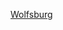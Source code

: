 {{football squad
|name         = 禾夫斯堡球員名單
|teamname     = 沃尔夫斯堡足球俱乐部
|title        = -{zh-hans:沃尔夫斯堡;zh-hk:禾夫斯堡;zh-tw:沃夫斯堡;}-
|bgcolor     = #32CD32
|textcolor   = #FFFFFF
|bordercolor = #0000FF
|list=<div>
{{football squad2 player|no=1|name=[[科恩·卡斯蒂爾斯|-{zh-hans:卡斯蒂尔斯;zh-hk:卡斯迪爾斯;zh-tw:卡斯蒂爾斯;}-]]}}
{{football squad2 player|no=2|name={{le|基利安·費歇爾|Kilian Fischer|費歇爾}}}}
{{football squad2 player|no=3|name=[[塞巴斯蒂安·博尔瑙|-{zh-cn:博瑙;zh-hk:波拿奧;zh-tw:博瑙;}-]]}}
{{football squad2 player|no=4|name=[[马克桑斯·拉克鲁瓦|-{zh-hans:拉克鲁瓦;zh-hk:拿確斯;zh-tw:拉克魯瓦;}-]]}}
{{football squad2 player|no=5|name={{le|米奇·范德文|Micky van de Ven|范德文}}}}
{{football squad2 player|no=6|name={{le|保羅·奧塔維奧|Paulo Otávio|-{zh-hans:奥塔维奥;zh-hk:奧達維奧;zh-tw:奧塔維奧;}-}}}}
<!--{{football squad2 player|no=7|name={{le|約西普·佈雷卡洛|Josip Brekalo|-{zh-hans:布雷卡洛;zh-hk:比卡奴;zh-tw:佈雷卡洛;}-}}}}-->
{{football squad2 player|no=7|name=[[盧卡·瓦爾德施密特|-{zh-hans:瓦尔德施密特;zh-hk:禾特舒密特;zh-tw:瓦爾德施密特;}-]]}} {{football squad2 player|no=8|name={{le|阿斯特·弗蘭克斯|Aster Vranckx|弗蘭克斯}}}}
{{football squad2 player|no=9|name=[[马克斯·克鲁泽|-{zh-cn:克鲁泽;zh-hk:古斯;zh-tw:克魯澤;}-]]}}
{{football squad2 player|no=10|name=[[卢卡斯·恩梅沙|-{zh-hans:L·恩梅沙;zh-hk:L·尼美查;zh-hant:L·恩梅查;}-]]}}
{{football squad2 player|no=11|name={{le|雷納托·斯特芬|Renato Steffen|-{zh-hans:斯特芬;zh-hk:史提芬;zh-tw:斯特芬;}-}}}}
{{football squad2 player|no=12|name={{le|帕沃·佩梵|Pavao Pervan|-{zh-hans:佩尔万;zh-hk:佩雲;zh-hant:佩梵;}-}}}}
{{football squad2 player|no=14|name=[[阿德米爾·邁赫邁迪|-{zh-hans:迈赫迈迪;zh-hk:美密迪;zh-tw:邁赫邁迪;}-]]}}
{{football squad2 player|no=15|name={{le|杰罗姆·鲁西隆|Jérôme Roussillon|-{zh-hans:鲁西隆;zh-hk:洛斯利朗;zh-tw:鲁西隆;}-}}}}
{{football squad2 player|no=17|name=[[马克西米利安·菲利普|-{zh-hans:菲利普;zh-hk:菲臘;zh-tw:菲利普;}-]]}}  
{{football squad2 player|no=18|name={{le|艾力克斯·麥克諾提|Alex McNulty|麥克諾提}}}}
{{football squad2 player|no=19|name=[[凱文·姆巴布|-{zh-hans:姆巴布;zh-hk:麥巴布;zh-tw:姆巴布;}-]]}}
{{football squad2 player|no=20|name=[[博特·巴庫|-{zh-hans:巴库;zh-hk:巴古;zh-hant:巴庫;}-]]}}
{{football squad2 player|no=21|name={{le|巴托斯·比亞里克|Bartosz Białek|-{zh-hans:比亚里克;zh-hk:比亞歷;zh-hant:比亞里克;}-}}}}  
{{football squad2 player|no=22|name={{le|費利克斯·恩梅查|Felix Nmecha|-{zh-hans:F·恩梅沙;zh-hk:F·尼美查;zh-hant:F·恩梅查;}-}}}}
<!--{{football squad2 player|no=23|name=[[乔舒亚·吉拉沃吉|-{zh-hans:吉拉沃吉;zh-hk:古爾拿禾古;zh-tw:吉拉沃吉;}-]]}}-->
{{football squad2 player|no=23|name={{le|約納斯·溫德|Jonas Wind|溫德}}}}
{{football squad2 player|no=25|name=[[約翰·布魯克斯|布鲁克斯]]}}
{{football squad2 player|no=27|name=[[马克西米利安·阿诺德|-{zh-hans:阿诺德;zh-hk:艾洛特;zh-tw:阿諾德;}-]]}} 
{{football squad2 player|no=28|name=[[多迪·吕克巴基奥|-{zh-hans:吕克巴基奥;zh-hant:盧克巴基奧;}-]]}}
<!--{{football squad2 player|no=29|name={{le|奥马尔·马穆什|Omar Marmoush|马穆什}}}}-->
{{football squad2 player|no=30|name={{le|歷卡斯·奇連加|Niklas Klinger|-{zh-hans:克林格;zh-hk:奇連加;zh-tw:克林格;}-}}}}
{{football squad2 player|no=31|name=[[揚尼克·格哈特|-{zh-hans:格哈特;zh-hk:謝赫特;zh-tw:格哈特;}-]]}}
{{football squad2 player|no=33|name={{le|丹尼爾·金切克|Daniel Ginczek|-{zh-hans:金切克;zh-hk:真錫克;zh-tw:金切克;}-}}}}
<!--{{football squad2 player|no=34|name={{le|馬林·龐格拉契奇|Marin Pongračić|-{zh-hans:庞格拉契奇;zh-hk:邦拉錫;zh-tw:龐格拉契奇;}-}}}}-->
<!--{{football squad2 player|no=35|name={{le|連奴·卡斯坦|Lino Kasten|-{zh-hans:卡斯滕;zh-hk:卡斯坦;zh-tw:卡斯滕;}-}}}}-->
{{football squad2 player|no=35|name={{le|菲利普·舒爾茲|Philipp Schulze|舒爾茲}}}}
{{football squad2 player|no=38|name={{le|巴爾托·弗蘭季奇|Bartol Franjić|弗蘭季奇}}}}
<!--{{football squad2 player|no=39|name={{le|蒂姆·西尔斯莱本|Tim Siersleben|西尔斯莱本}}}}-->
{{football squad2 player|no=40|name={{le|凱文·柏利迪斯|Kevin Paredes|柏利迪斯}}}}
{{football squad2 player|no=44|name={{le|馬文·斯特凡尼亞克|Marvin Stefaniak|斯特凡尼亞克}}}}
{{football squad manager|name=[[弗洛里安·科费尔特|科費爾特]]}}
</div>
}}<noinclude>
[[Category:德国足球俱乐部名单模板|Wolfsburg]]
</noinclude>